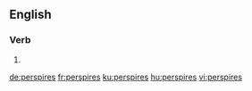 ==English==

===Verb===
{{head|en}}

# {{en-third-person singular of|perspire}}

[[de:perspires]]
[[fr:perspires]]
[[ku:perspires]]
[[hu:perspires]]
[[vi:perspires]]